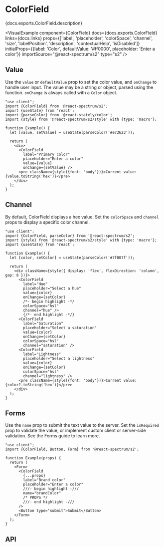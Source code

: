 


# ColorField

<PageDescription>{docs.exports.ColorField.description}</PageDescription>

<VisualExample
  component={ColorField}
  docs={docs.exports.ColorField}
  links={docs.links}
  props={['label', 'placeholder', 'colorSpace', 'channel', 'size', 'labelPosition', 'description', 'contextualHelp', 'isDisabled']}
  initialProps={{label: 'Color', defaultValue: '#ff0000', placeholder: 'Enter a color'}}
  importSource="@react-spectrum/s2"
  type="s2" />

## Value

Use the `value` or `defaultValue` prop to set the color value, and `onChange` to handle user input. The value may be a string or <TypeLink type={docs.exports.Color} links={docs.links} /> object, parsed using the <TypeLink type={docs.exports.parseColor} links={docs.links} /> function. `onChange` is always called with a `Color` object.

```tsx render
"use client";
import {ColorField} from '@react-spectrum/s2';
import {useState} from 'react';
import {parseColor} from '@react-stately/color';
import {style} from '@react-spectrum/s2/style' with {type: 'macro'};

function Example() {
  let [value, setValue] = useState(parseColor('#e73623'));

  return (
    <div>
      <ColorField
        label="Primary color"
        placeholder="Enter a color"
        value={value}
        onChange={setValue} />
      <pre className={style({font: 'body'})}>Current value: {value.toString('hex')}</pre>
    </div>
  );
}
```

## Channel

By default, ColorField displays a hex value. Set the `colorSpace` and `channel` props to display a specific color channel.

```tsx render
"use client";
import {ColorField, parseColor} from '@react-spectrum/s2';
import {style} from '@react-spectrum/s2/style' with {type: 'macro'};
import {useState} from 'react';

function Example() {
  let [color, setColor] = useState(parseColor('#7f007f'));

  return (
    <div className={style({ display: 'flex', flexDirection: 'column', gap: 8 })}>
      <ColorField
        label="Hue"
        placeholder="Select a hue"
        value={color}
        onChange={setColor}
        /*- begin highlight -*/
        colorSpace="hsl"
        channel="hue" />
        {/*- end highlight -*/}
      <ColorField
        label="Saturation"
        placeholder="Select a saturation"
        value={color}
        onChange={setColor}
        colorSpace="hsl"
        channel="saturation" />
      <ColorField
        label="Lightness"
        placeholder="Select a lightness"
        value={color}
        onChange={setColor}
        colorSpace="hsl"
        channel="lightness" />
      <pre className={style({font: 'body'})}>Current value: {color?.toString('hex')}</pre>
    </div>
  );
}
```

## Forms

Use the `name` prop to submit the text value to the server. Set the `isRequired` prop to validate the value, or implement custom client or server-side validation. See the Forms guide to learn more.

```tsx render docs={docs.exports.ColorField} links={docs.links} props={['isRequired', 'necessityIndicator']} initialProps={{isRequired: true}}
"use client";
import {ColorField, Button, Form} from '@react-spectrum/s2';

function Example(props) {
  return (
    <Form>
      <ColorField
        {...props}
        label="Brand color"
        placeholder="Enter a color"
        ///- begin highlight -///
        name="brandColor"
        /* PROPS */
        ///- end highlight -///
      />
      <Button type="submit">Submit</Button>
    </Form>
  );
}
```

## API

<PropTable component={docs.exports.ColorField} links={docs.links} />

